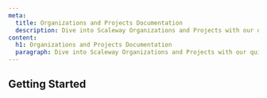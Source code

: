 ```yaml
---
meta:
  title: Organizations and Projects Documentation
  description: Dive into Scaleway Organizations and Projects with our quickstart guides, how-tos, tutorials and more.
content:
  h1: Organizations and Projects Documentation
  paragraph: Dive into Scaleway Organizations and Projects with our quickstart guides, how-tos, tutorials and more.
---
```


<ProductHeader
   productName="Organizations and Projects"
   description="Organizations and Projects help you organize and manage your resources."
   url="/identity-and-access-management/iam/quickstart/"
   label="Organizations and Projects Quickstart"
/>

## Getting Started

<Grid>
    <SummaryCard
        title="Quickstart"
        icon="rocket"
        description="Learn how to manage your Organizations and Projects in a few steps."
        label="View Quickstart"
        url="/identity-and-access-management/organizations-and-projects/quickstart/"
    />
    <SummaryCard
        title="Concepts"
        icon="info"
        description="Core concepts that give you a better understanding of Organizations and Projects."
        label="View Concepts"
        url="/identity-and-access-management/organizations-and-projects/concepts/"
    />
    <SummaryCard
        title="How-Tos"
        icon="help-circle-outline"
        description="Learn how to use Organizations and Projects via the Scaleway console."
        label="View How-Tos"
        url="/identity-and-access-management/organizations-and-projects/how-to/"
    />
    <SummaryCard
        title="Additional Content"
        icon="book-open-outline"
        description="Check out in-depth information about Organizations and Projects."
        label="View Additional Content"
        url="/identity-and-access-management/organizations-and-projects/additional-content/"
    />
</Grid>

<ClickableBanner
    productLogo="cli"
    title="Project API"
    description="Manage access to your resources and Projects using the Scaleway API."
    url="https://www.scaleway.com/en/developers/api/account/project-api/#path-projects-list-all-projects-of-an-organization"
    label="Go to Projects API"
/>
